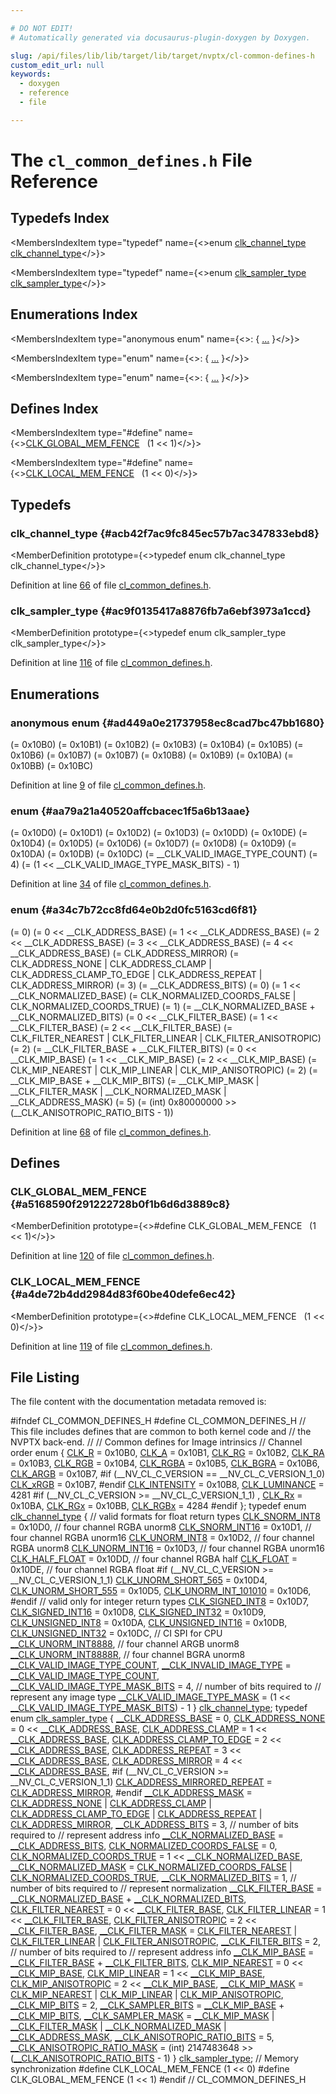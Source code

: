 ```yaml
---

# DO NOT EDIT!
# Automatically generated via docusaurus-plugin-doxygen by Doxygen.

slug: /api/files/lib/lib/target/lib/target/nvptx/cl-common-defines-h
custom_edit_url: null
keywords:
  - doxygen
  - reference
  - file

---
```





# The `cl_common_defines.h` File Reference

<DoxygenPage pluginConfig={pluginConfig}>



## Typedefs Index

<MembersIndex>

<MembersIndexItem
  type="typedef"
  name={<>enum <a href="#aa79a21a40520affcbacec1f5a6b13aae">clk&#95;channel&#95;type</a> <a href="#acb42f7ac9fc845ec57b7ac347833ebd8">clk&#95;channel&#95;type</a></>}>
</MembersIndexItem>

<MembersIndexItem
  type="typedef"
  name={<>enum <a href="#a34c7b72cc8fd64e0b2d0fc5163cd6f81">clk&#95;sampler&#95;type</a> <a href="#ac9f0135417a8876fb7a6ebf3973a1ccd">clk&#95;sampler&#95;type</a></>}>
</MembersIndexItem>

</MembersIndex>

## Enumerations Index

<MembersIndex>

<MembersIndexItem
  type="anonymous enum"
  name={<>:  &#123; <a href="#ad449a0e21737958ec8cad7bc47bb1680">...</a> &#125;</>}>
</MembersIndexItem>

<MembersIndexItem
  type="enum"
  name={<>:  &#123; <a href="#aa79a21a40520affcbacec1f5a6b13aae">...</a> &#125;</>}>
</MembersIndexItem>

<MembersIndexItem
  type="enum"
  name={<>:  &#123; <a href="#a34c7b72cc8fd64e0b2d0fc5163cd6f81">...</a> &#125;</>}>
</MembersIndexItem>

</MembersIndex>

## Defines Index

<MembersIndex>

<MembersIndexItem
  type="#define"
  name={<><a href="#a5168590f291222728b0f1b6d6d3889c8">CLK&#95;GLOBAL&#95;MEM&#95;FENCE</a>&nbsp;&nbsp;&nbsp;(1 &lt;&lt; 1)</>}>
</MembersIndexItem>

<MembersIndexItem
  type="#define"
  name={<><a href="#a4de72b4dd2984d83f60be40defe6ec42">CLK&#95;LOCAL&#95;MEM&#95;FENCE</a>&nbsp;&nbsp;&nbsp;(1 &lt;&lt; 0)</>}>
</MembersIndexItem>

</MembersIndex>


<SectionDefinition>

## Typedefs

### clk&#95;channel&#95;type {#acb42f7ac9fc845ec57b7ac347833ebd8}

<MemberDefinition
  prototype={<>typedef enum clk&#95;channel&#95;type clk&#95;channel&#95;type</>}>

Definition at line <a href="#l00066">66</a> of file <a href="/docs/api/files/lib/lib/target/lib/target/nvptx/cl-common-defines-h">cl&#95;common&#95;defines.h</a>.
</MemberDefinition>

### clk&#95;sampler&#95;type {#ac9f0135417a8876fb7a6ebf3973a1ccd}

<MemberDefinition
  prototype={<>typedef enum clk&#95;sampler&#95;type clk&#95;sampler&#95;type</>}>

Definition at line <a href="#l00116">116</a> of file <a href="/docs/api/files/lib/lib/target/lib/target/nvptx/cl-common-defines-h">cl&#95;common&#95;defines.h</a>.
</MemberDefinition>

</SectionDefinition>

<SectionDefinition>

## Enumerations

### anonymous enum  {#ad449a0e21737958ec8cad7bc47bb1680}

<MemberDefinition
  prototype="anonymous enum ">

<EnumerationList title="Enumeration values">

<Link id="ad449a0e21737958ec8cad7bc47bb1680a8decc34f95aa5ab7ad00e53ea1481783" />
<EnumerationListItem name="CLK_R">
 (= 0x10B0)
</EnumerationListItem>

<Link id="ad449a0e21737958ec8cad7bc47bb1680a43602cb507ee67d46f5bff72c894c5c2" />
<EnumerationListItem name="CLK_A">
 (= 0x10B1)
</EnumerationListItem>

<Link id="ad449a0e21737958ec8cad7bc47bb1680a98d5aff6dfa1ca9f4df6d65c21d11891" />
<EnumerationListItem name="CLK_RG">
 (= 0x10B2)
</EnumerationListItem>

<Link id="ad449a0e21737958ec8cad7bc47bb1680acf4b447bc3470d94796173e3f13d81a8" />
<EnumerationListItem name="CLK_RA">
 (= 0x10B3)
</EnumerationListItem>

<Link id="ad449a0e21737958ec8cad7bc47bb1680a73009a0179501e180b76b8dc6db388e5" />
<EnumerationListItem name="CLK_RGB">
 (= 0x10B4)
</EnumerationListItem>

<Link id="ad449a0e21737958ec8cad7bc47bb1680a810afb731d1839db04a3a58526eda082" />
<EnumerationListItem name="CLK_RGBA">
 (= 0x10B5)
</EnumerationListItem>

<Link id="ad449a0e21737958ec8cad7bc47bb1680a2cca71d27510e292652ec1e8f17e2039" />
<EnumerationListItem name="CLK_BGRA">
 (= 0x10B6)
</EnumerationListItem>

<Link id="ad449a0e21737958ec8cad7bc47bb1680a3de2c51ffef859a84ee549097ad206b1" />
<EnumerationListItem name="CLK_ARGB">
 (= 0x10B7)
</EnumerationListItem>

<Link id="ad449a0e21737958ec8cad7bc47bb1680a3ffde6844cb7bfdf7c9079988b9c37ac" />
<EnumerationListItem name="CLK_xRGB">
 (= 0x10B7)
</EnumerationListItem>

<Link id="ad449a0e21737958ec8cad7bc47bb1680abb0a36b8d923b25914db328c74176995" />
<EnumerationListItem name="CLK_INTENSITY">
 (= 0x10B8)
</EnumerationListItem>

<Link id="ad449a0e21737958ec8cad7bc47bb1680a701df5e48e6342d81bf17737204060b9" />
<EnumerationListItem name="CLK_LUMINANCE">
 (= 0x10B9)
</EnumerationListItem>

<Link id="ad449a0e21737958ec8cad7bc47bb1680a35d2fe12998fc8efa35142160fa2c7bb" />
<EnumerationListItem name="CLK_Rx">
 (= 0x10BA)
</EnumerationListItem>

<Link id="ad449a0e21737958ec8cad7bc47bb1680a38a787892ee9a5169a3059411db01409" />
<EnumerationListItem name="CLK_RGx">
 (= 0x10BB)
</EnumerationListItem>

<Link id="ad449a0e21737958ec8cad7bc47bb1680a2e2cd6a6b0fdd5489ca3bcc8fafff102" />
<EnumerationListItem name="CLK_RGBx">
 (= 0x10BC)
</EnumerationListItem>

</EnumerationList>

Definition at line <a href="#l00009">9</a> of file <a href="/docs/api/files/lib/lib/target/lib/target/nvptx/cl-common-defines-h">cl&#95;common&#95;defines.h</a>.
</MemberDefinition>

### enum  {#aa79a21a40520affcbacec1f5a6b13aae}

<MemberDefinition
  prototype="enum clk_channel_type ">

<EnumerationList title="Enumeration values">

<Link id="aa79a21a40520affcbacec1f5a6b13aaeadd7df087b378de4b0461e66f65d11fe2" />
<EnumerationListItem name="CLK_SNORM_INT8">
 (= 0x10D0)
</EnumerationListItem>

<Link id="aa79a21a40520affcbacec1f5a6b13aaeac390018ec7a50d3adbf6ffedc2aa0234" />
<EnumerationListItem name="CLK_SNORM_INT16">
 (= 0x10D1)
</EnumerationListItem>

<Link id="aa79a21a40520affcbacec1f5a6b13aaeab2db6cd9e58f18e50c43d633c8d08dde" />
<EnumerationListItem name="CLK_UNORM_INT8">
 (= 0x10D2)
</EnumerationListItem>

<Link id="aa79a21a40520affcbacec1f5a6b13aaead62e7ddeccf8f6049d051d203a38e332" />
<EnumerationListItem name="CLK_UNORM_INT16">
 (= 0x10D3)
</EnumerationListItem>

<Link id="aa79a21a40520affcbacec1f5a6b13aaeac318091d544f086bd4a61c2ab2a60593" />
<EnumerationListItem name="CLK_HALF_FLOAT">
 (= 0x10DD)
</EnumerationListItem>

<Link id="aa79a21a40520affcbacec1f5a6b13aaea85e7484d4a6f1f549467bdad3e8c9675" />
<EnumerationListItem name="CLK_FLOAT">
 (= 0x10DE)
</EnumerationListItem>

<Link id="aa79a21a40520affcbacec1f5a6b13aaea8d437b521ec9d6296787d2c98324749f" />
<EnumerationListItem name="CLK_UNORM_SHORT_565">
 (= 0x10D4)
</EnumerationListItem>

<Link id="aa79a21a40520affcbacec1f5a6b13aaea9aa66074e30a2a1b515e47d2815678d1" />
<EnumerationListItem name="CLK_UNORM_SHORT_555">
 (= 0x10D5)
</EnumerationListItem>

<Link id="aa79a21a40520affcbacec1f5a6b13aaea8718619c0ed33fd53e6b2fbfbbb01f0a" />
<EnumerationListItem name="CLK_UNORM_INT_101010">
 (= 0x10D6)
</EnumerationListItem>

<Link id="aa79a21a40520affcbacec1f5a6b13aaea10d16a53f4f0a6629d0c5cf1b13e86fe" />
<EnumerationListItem name="CLK_SIGNED_INT8">
 (= 0x10D7)
</EnumerationListItem>

<Link id="aa79a21a40520affcbacec1f5a6b13aaeabf50f21d913b9d3f66ab8c12c3ae26cf" />
<EnumerationListItem name="CLK_SIGNED_INT16">
 (= 0x10D8)
</EnumerationListItem>

<Link id="aa79a21a40520affcbacec1f5a6b13aaea53532110b82c950eca9f4d5d3f741049" />
<EnumerationListItem name="CLK_SIGNED_INT32">
 (= 0x10D9)
</EnumerationListItem>

<Link id="aa79a21a40520affcbacec1f5a6b13aaea36fbbb8db781dca6638069fd92e498b3" />
<EnumerationListItem name="CLK_UNSIGNED_INT8">
 (= 0x10DA)
</EnumerationListItem>

<Link id="aa79a21a40520affcbacec1f5a6b13aaeaa8de7de747395b6fe2722153f3615b93" />
<EnumerationListItem name="CLK_UNSIGNED_INT16">
 (= 0x10DB)
</EnumerationListItem>

<Link id="aa79a21a40520affcbacec1f5a6b13aaea9c8ea50350b93ea63458994fcfd03b29" />
<EnumerationListItem name="CLK_UNSIGNED_INT32">
 (= 0x10DC)
</EnumerationListItem>

<Link id="aa79a21a40520affcbacec1f5a6b13aaeab20aadaca3984701de35c3eacf32fc27" />
<EnumerationListItem name="__CLK_UNORM_INT8888">

</EnumerationListItem>

<Link id="aa79a21a40520affcbacec1f5a6b13aaeaf8a6a68e18bcdfb5bc7ada375f51d490" />
<EnumerationListItem name="__CLK_UNORM_INT8888R">

</EnumerationListItem>

<Link id="aa79a21a40520affcbacec1f5a6b13aaeae463f903e1fd16d0db7418b90dfaa2a1" />
<EnumerationListItem name="__CLK_VALID_IMAGE_TYPE_COUNT">

</EnumerationListItem>

<Link id="aa79a21a40520affcbacec1f5a6b13aaea8972f77f6604656297b0e06d418c2c5f" />
<EnumerationListItem name="__CLK_INVALID_IMAGE_TYPE">
 (= &#95;&#95;CLK&#95;VALID&#95;IMAGE&#95;TYPE&#95;COUNT)
</EnumerationListItem>

<Link id="aa79a21a40520affcbacec1f5a6b13aaea48d40479c01990c20dbaf42cadb5d0e0" />
<EnumerationListItem name="__CLK_VALID_IMAGE_TYPE_MASK_BITS">
 (= 4)
</EnumerationListItem>

<Link id="aa79a21a40520affcbacec1f5a6b13aaeaa687b5fa944dbe36b6ebce0622f4bf65" />
<EnumerationListItem name="__CLK_VALID_IMAGE_TYPE_MASK">
 (= (1 &lt;&lt; &#95;&#95;CLK&#95;VALID&#95;IMAGE&#95;TYPE&#95;MASK&#95;BITS) - 1)
</EnumerationListItem>

</EnumerationList>

Definition at line <a href="#l00034">34</a> of file <a href="/docs/api/files/lib/lib/target/lib/target/nvptx/cl-common-defines-h">cl&#95;common&#95;defines.h</a>.
</MemberDefinition>

### enum  {#a34c7b72cc8fd64e0b2d0fc5163cd6f81}

<MemberDefinition
  prototype="enum clk_sampler_type ">

<EnumerationList title="Enumeration values">

<Link id="a34c7b72cc8fd64e0b2d0fc5163cd6f81a4671b0dd2483426c3b5bfe862d3a602e" />
<EnumerationListItem name="__CLK_ADDRESS_BASE">
 (= 0)
</EnumerationListItem>

<Link id="a34c7b72cc8fd64e0b2d0fc5163cd6f81a0ee33e94d2aee675c8ec09664960b599" />
<EnumerationListItem name="CLK_ADDRESS_NONE">
 (= 0 &lt;&lt; &#95;&#95;CLK&#95;ADDRESS&#95;BASE)
</EnumerationListItem>

<Link id="a34c7b72cc8fd64e0b2d0fc5163cd6f81af8a0c4174618ce025c9b178efebf3a53" />
<EnumerationListItem name="CLK_ADDRESS_CLAMP">
 (= 1 &lt;&lt; &#95;&#95;CLK&#95;ADDRESS&#95;BASE)
</EnumerationListItem>

<Link id="a34c7b72cc8fd64e0b2d0fc5163cd6f81a0272f96f52622c1bafecde7cdfdba650" />
<EnumerationListItem name="CLK_ADDRESS_CLAMP_TO_EDGE">
 (= 2 &lt;&lt; &#95;&#95;CLK&#95;ADDRESS&#95;BASE)
</EnumerationListItem>

<Link id="a34c7b72cc8fd64e0b2d0fc5163cd6f81a4618441fe68921170a3792e1d57a6b12" />
<EnumerationListItem name="CLK_ADDRESS_REPEAT">
 (= 3 &lt;&lt; &#95;&#95;CLK&#95;ADDRESS&#95;BASE)
</EnumerationListItem>

<Link id="a34c7b72cc8fd64e0b2d0fc5163cd6f81a182c0e66882f50dbea543e44f3869b02" />
<EnumerationListItem name="CLK_ADDRESS_MIRROR">
 (= 4 &lt;&lt; &#95;&#95;CLK&#95;ADDRESS&#95;BASE)
</EnumerationListItem>

<Link id="a34c7b72cc8fd64e0b2d0fc5163cd6f81a898fdf7c3590f5efcd109903560c8b00" />
<EnumerationListItem name="CLK_ADDRESS_MIRRORED_REPEAT">
 (= CLK&#95;ADDRESS&#95;MIRROR)
</EnumerationListItem>

<Link id="a34c7b72cc8fd64e0b2d0fc5163cd6f81aa2b030ffc970247d362063e9842d0097" />
<EnumerationListItem name="__CLK_ADDRESS_MASK">
 (=
      CLK&#95;ADDRESS&#95;NONE | CLK&#95;ADDRESS&#95;CLAMP | CLK&#95;ADDRESS&#95;CLAMP&#95;TO&#95;EDGE |
      CLK&#95;ADDRESS&#95;REPEAT | CLK&#95;ADDRESS&#95;MIRROR)
</EnumerationListItem>

<Link id="a34c7b72cc8fd64e0b2d0fc5163cd6f81ab8bae8dcfad0fe64efd68d44b4803d81" />
<EnumerationListItem name="__CLK_ADDRESS_BITS">
 (= 3)
</EnumerationListItem>

<Link id="a34c7b72cc8fd64e0b2d0fc5163cd6f81a9137d66b5621502e9243c1d0fc1bc2f3" />
<EnumerationListItem name="__CLK_NORMALIZED_BASE">
 (= &#95;&#95;CLK&#95;ADDRESS&#95;BITS)
</EnumerationListItem>

<Link id="a34c7b72cc8fd64e0b2d0fc5163cd6f81a4989ae3046c598efdf1019c5f3a68bb0" />
<EnumerationListItem name="CLK_NORMALIZED_COORDS_FALSE">
 (= 0)
</EnumerationListItem>

<Link id="a34c7b72cc8fd64e0b2d0fc5163cd6f81ab8184e7c1524a9e6571cd227333fc167" />
<EnumerationListItem name="CLK_NORMALIZED_COORDS_TRUE">
 (= 1 &lt;&lt; &#95;&#95;CLK&#95;NORMALIZED&#95;BASE)
</EnumerationListItem>

<Link id="a34c7b72cc8fd64e0b2d0fc5163cd6f81a962deb0b05443aacee88afd5660b9a8e" />
<EnumerationListItem name="__CLK_NORMALIZED_MASK">
 (=
      CLK&#95;NORMALIZED&#95;COORDS&#95;FALSE | CLK&#95;NORMALIZED&#95;COORDS&#95;TRUE)
</EnumerationListItem>

<Link id="a34c7b72cc8fd64e0b2d0fc5163cd6f81a23d3572469baab1f6d16462edb29ed06" />
<EnumerationListItem name="__CLK_NORMALIZED_BITS">
 (= 1)
</EnumerationListItem>

<Link id="a34c7b72cc8fd64e0b2d0fc5163cd6f81a7caed43bcc36a156e0f87b74bda6324d" />
<EnumerationListItem name="__CLK_FILTER_BASE">
 (= &#95;&#95;CLK&#95;NORMALIZED&#95;BASE + &#95;&#95;CLK&#95;NORMALIZED&#95;BITS)
</EnumerationListItem>

<Link id="a34c7b72cc8fd64e0b2d0fc5163cd6f81a5210dbd50c063bb8560b088c0cf27a5c" />
<EnumerationListItem name="CLK_FILTER_NEAREST">
 (= 0 &lt;&lt; &#95;&#95;CLK&#95;FILTER&#95;BASE)
</EnumerationListItem>

<Link id="a34c7b72cc8fd64e0b2d0fc5163cd6f81a1ad555c445e5cebde4e0a0f7cf6989c8" />
<EnumerationListItem name="CLK_FILTER_LINEAR">
 (= 1 &lt;&lt; &#95;&#95;CLK&#95;FILTER&#95;BASE)
</EnumerationListItem>

<Link id="a34c7b72cc8fd64e0b2d0fc5163cd6f81a6745632ca899d4b83233917c37a650a0" />
<EnumerationListItem name="CLK_FILTER_ANISOTROPIC">
 (= 2 &lt;&lt; &#95;&#95;CLK&#95;FILTER&#95;BASE)
</EnumerationListItem>

<Link id="a34c7b72cc8fd64e0b2d0fc5163cd6f81aed40383a6f90fe7a4214f6d0b2318bed" />
<EnumerationListItem name="__CLK_FILTER_MASK">
 (=
      CLK&#95;FILTER&#95;NEAREST | CLK&#95;FILTER&#95;LINEAR | CLK&#95;FILTER&#95;ANISOTROPIC)
</EnumerationListItem>

<Link id="a34c7b72cc8fd64e0b2d0fc5163cd6f81a06bc26eda97554cce452a27e10c28a76" />
<EnumerationListItem name="__CLK_FILTER_BITS">
 (= 2)
</EnumerationListItem>

<Link id="a34c7b72cc8fd64e0b2d0fc5163cd6f81ae71caac452bbbddc89d802ae30c81e90" />
<EnumerationListItem name="__CLK_MIP_BASE">
 (= &#95;&#95;CLK&#95;FILTER&#95;BASE + &#95;&#95;CLK&#95;FILTER&#95;BITS)
</EnumerationListItem>

<Link id="a34c7b72cc8fd64e0b2d0fc5163cd6f81aa397c99242ade7045fe51018e770fa29" />
<EnumerationListItem name="CLK_MIP_NEAREST">
 (= 0 &lt;&lt; &#95;&#95;CLK&#95;MIP&#95;BASE)
</EnumerationListItem>

<Link id="a34c7b72cc8fd64e0b2d0fc5163cd6f81aff93a3e6fe288c0996675acd5c508d34" />
<EnumerationListItem name="CLK_MIP_LINEAR">
 (= 1 &lt;&lt; &#95;&#95;CLK&#95;MIP&#95;BASE)
</EnumerationListItem>

<Link id="a34c7b72cc8fd64e0b2d0fc5163cd6f81a245d338339d783b743142d09a13d2fa8" />
<EnumerationListItem name="CLK_MIP_ANISOTROPIC">
 (= 2 &lt;&lt; &#95;&#95;CLK&#95;MIP&#95;BASE)
</EnumerationListItem>

<Link id="a34c7b72cc8fd64e0b2d0fc5163cd6f81a32d421c8800db3ef2351231b5ae903f3" />
<EnumerationListItem name="__CLK_MIP_MASK">
 (= CLK&#95;MIP&#95;NEAREST | CLK&#95;MIP&#95;LINEAR | CLK&#95;MIP&#95;ANISOTROPIC)
</EnumerationListItem>

<Link id="a34c7b72cc8fd64e0b2d0fc5163cd6f81af979b7e6a905572de06f48ba8f3b6276" />
<EnumerationListItem name="__CLK_MIP_BITS">
 (= 2)
</EnumerationListItem>

<Link id="a34c7b72cc8fd64e0b2d0fc5163cd6f81ab94261f05fb4edc9135b7e4e2639e298" />
<EnumerationListItem name="__CLK_SAMPLER_BITS">
 (= &#95;&#95;CLK&#95;MIP&#95;BASE + &#95;&#95;CLK&#95;MIP&#95;BITS)
</EnumerationListItem>

<Link id="a34c7b72cc8fd64e0b2d0fc5163cd6f81aaa03c90b7db1475306095e1f0f9984ea" />
<EnumerationListItem name="__CLK_SAMPLER_MASK">
 (= &#95;&#95;CLK&#95;MIP&#95;MASK | &#95;&#95;CLK&#95;FILTER&#95;MASK |
                       &#95;&#95;CLK&#95;NORMALIZED&#95;MASK | &#95;&#95;CLK&#95;ADDRESS&#95;MASK)
</EnumerationListItem>

<Link id="a34c7b72cc8fd64e0b2d0fc5163cd6f81a48d51bda90d6ecbcb75c324e594f95bf" />
<EnumerationListItem name="__CLK_ANISOTROPIC_RATIO_BITS">
 (= 5)
</EnumerationListItem>

<Link id="a34c7b72cc8fd64e0b2d0fc5163cd6f81aab713ba81ec847a415b9af7422c4f7cc" />
<EnumerationListItem name="__CLK_ANISOTROPIC_RATIO_MASK">
 (=
      (int) 0x80000000 &gt;&gt; (&#95;&#95;CLK&#95;ANISOTROPIC&#95;RATIO&#95;BITS - 1))
</EnumerationListItem>

</EnumerationList>

Definition at line <a href="#l00068">68</a> of file <a href="/docs/api/files/lib/lib/target/lib/target/nvptx/cl-common-defines-h">cl&#95;common&#95;defines.h</a>.
</MemberDefinition>

</SectionDefinition>

<SectionDefinition>

## Defines

### CLK&#95;GLOBAL&#95;MEM&#95;FENCE {#a5168590f291222728b0f1b6d6d3889c8}

<MemberDefinition
  prototype={<>#define CLK&#95;GLOBAL&#95;MEM&#95;FENCE&nbsp;&nbsp;&nbsp;(1 &lt;&lt; 1)</>}>

Definition at line <a href="#l00120">120</a> of file <a href="/docs/api/files/lib/lib/target/lib/target/nvptx/cl-common-defines-h">cl&#95;common&#95;defines.h</a>.
</MemberDefinition>

### CLK&#95;LOCAL&#95;MEM&#95;FENCE {#a4de72b4dd2984d83f60be40defe6ec42}

<MemberDefinition
  prototype={<>#define CLK&#95;LOCAL&#95;MEM&#95;FENCE&nbsp;&nbsp;&nbsp;(1 &lt;&lt; 0)</>}>

Definition at line <a href="#l00119">119</a> of file <a href="/docs/api/files/lib/lib/target/lib/target/nvptx/cl-common-defines-h">cl&#95;common&#95;defines.h</a>.
</MemberDefinition>

</SectionDefinition>

## File Listing

The file content with the documentation metadata removed is:

<ProgramListing>

<Link id="l00001" /><CodeLine lineNumber="1"><Highlight kind="preprocessor">#ifndef CL&#95;COMMON&#95;DEFINES&#95;H</Highlight><Highlight kind="normal"></Highlight></CodeLine>
<Link id="l00002" /><CodeLine lineNumber="2"><Highlight kind="normal"></Highlight><Highlight kind="preprocessor">#define CL&#95;COMMON&#95;DEFINES&#95;H</Highlight><Highlight kind="normal"></Highlight></CodeLine>
<Link id="l00003" /><CodeLine lineNumber="3"><Highlight kind="normal"></Highlight><Highlight kind="comment">// This file includes defines that are common to both kernel code and</Highlight><Highlight kind="normal"></Highlight></CodeLine>
<Link id="l00004" /><CodeLine lineNumber="4"><Highlight kind="normal"></Highlight><Highlight kind="comment">// the NVPTX back-end.</Highlight><Highlight kind="normal"></Highlight></CodeLine>
<Link id="l00005" /><CodeLine lineNumber="5"><Highlight kind="normal"></Highlight></CodeLine>
<Link id="l00006" /><CodeLine lineNumber="6"><Highlight kind="normal"></Highlight><Highlight kind="comment">//</Highlight><Highlight kind="normal"></Highlight></CodeLine>
<Link id="l00007" /><CodeLine lineNumber="7"><Highlight kind="normal"></Highlight><Highlight kind="comment">// Common defines for Image intrinsics</Highlight><Highlight kind="normal"></Highlight></CodeLine>
<Link id="l00008" /><CodeLine lineNumber="8"><Highlight kind="normal"></Highlight><Highlight kind="comment">// Channel order</Highlight><Highlight kind="normal"></Highlight></CodeLine>
<Link id="l00009" /><CodeLine lineNumber="9"><Highlight kind="normal"></Highlight><Highlight kind="keyword">enum</Highlight><Highlight kind="normal"> &#123;</Highlight></CodeLine>
<Link id="l00010" /><CodeLine lineNumber="10" lineLink="#ad449a0e21737958ec8cad7bc47bb1680a8decc34f95aa5ab7ad00e53ea1481783"><Highlight kind="normal">  <a href="#ad449a0e21737958ec8cad7bc47bb1680a8decc34f95aa5ab7ad00e53ea1481783">CLK&#95;R</a> = 0x10B0,</Highlight></CodeLine>
<Link id="l00011" /><CodeLine lineNumber="11" lineLink="#ad449a0e21737958ec8cad7bc47bb1680a43602cb507ee67d46f5bff72c894c5c2"><Highlight kind="normal">  <a href="#ad449a0e21737958ec8cad7bc47bb1680a43602cb507ee67d46f5bff72c894c5c2">CLK&#95;A</a> = 0x10B1,</Highlight></CodeLine>
<Link id="l00012" /><CodeLine lineNumber="12" lineLink="#ad449a0e21737958ec8cad7bc47bb1680a98d5aff6dfa1ca9f4df6d65c21d11891"><Highlight kind="normal">  <a href="#ad449a0e21737958ec8cad7bc47bb1680a98d5aff6dfa1ca9f4df6d65c21d11891">CLK&#95;RG</a> = 0x10B2,</Highlight></CodeLine>
<Link id="l00013" /><CodeLine lineNumber="13" lineLink="#ad449a0e21737958ec8cad7bc47bb1680acf4b447bc3470d94796173e3f13d81a8"><Highlight kind="normal">  <a href="#ad449a0e21737958ec8cad7bc47bb1680acf4b447bc3470d94796173e3f13d81a8">CLK&#95;RA</a> = 0x10B3,</Highlight></CodeLine>
<Link id="l00014" /><CodeLine lineNumber="14" lineLink="#ad449a0e21737958ec8cad7bc47bb1680a73009a0179501e180b76b8dc6db388e5"><Highlight kind="normal">  <a href="#ad449a0e21737958ec8cad7bc47bb1680a73009a0179501e180b76b8dc6db388e5">CLK&#95;RGB</a> = 0x10B4,</Highlight></CodeLine>
<Link id="l00015" /><CodeLine lineNumber="15" lineLink="#ad449a0e21737958ec8cad7bc47bb1680a810afb731d1839db04a3a58526eda082"><Highlight kind="normal">  <a href="#ad449a0e21737958ec8cad7bc47bb1680a810afb731d1839db04a3a58526eda082">CLK&#95;RGBA</a> = 0x10B5,</Highlight></CodeLine>
<Link id="l00016" /><CodeLine lineNumber="16" lineLink="#ad449a0e21737958ec8cad7bc47bb1680a2cca71d27510e292652ec1e8f17e2039"><Highlight kind="normal">  <a href="#ad449a0e21737958ec8cad7bc47bb1680a2cca71d27510e292652ec1e8f17e2039">CLK&#95;BGRA</a> = 0x10B6,</Highlight></CodeLine>
<Link id="l00017" /><CodeLine lineNumber="17" lineLink="#ad449a0e21737958ec8cad7bc47bb1680a3de2c51ffef859a84ee549097ad206b1"><Highlight kind="normal">  <a href="#ad449a0e21737958ec8cad7bc47bb1680a3de2c51ffef859a84ee549097ad206b1">CLK&#95;ARGB</a> = 0x10B7,</Highlight></CodeLine>
<Link id="l00018" /><CodeLine lineNumber="18"><Highlight kind="normal"></Highlight></CodeLine>
<Link id="l00019" /><CodeLine lineNumber="19"><Highlight kind="normal"></Highlight><Highlight kind="preprocessor">#if (&#95;&#95;NV&#95;CL&#95;C&#95;VERSION == &#95;&#95;NV&#95;CL&#95;C&#95;VERSION&#95;1&#95;0)</Highlight><Highlight kind="normal"></Highlight></CodeLine>
<Link id="l00020" /><CodeLine lineNumber="20" lineLink="#ad449a0e21737958ec8cad7bc47bb1680a3ffde6844cb7bfdf7c9079988b9c37ac"><Highlight kind="normal">  <a href="#ad449a0e21737958ec8cad7bc47bb1680a3ffde6844cb7bfdf7c9079988b9c37ac">CLK&#95;xRGB</a> = 0x10B7,</Highlight></CodeLine>
<Link id="l00021" /><CodeLine lineNumber="21"><Highlight kind="normal"></Highlight><Highlight kind="preprocessor">#endif</Highlight><Highlight kind="normal"></Highlight></CodeLine>
<Link id="l00022" /><CodeLine lineNumber="22"><Highlight kind="normal"></Highlight></CodeLine>
<Link id="l00023" /><CodeLine lineNumber="23" lineLink="#ad449a0e21737958ec8cad7bc47bb1680abb0a36b8d923b25914db328c74176995"><Highlight kind="normal">  <a href="#ad449a0e21737958ec8cad7bc47bb1680abb0a36b8d923b25914db328c74176995">CLK&#95;INTENSITY</a> = 0x10B8,</Highlight></CodeLine>
<Link id="l00024" /><CodeLine lineNumber="24" lineLink="#ad449a0e21737958ec8cad7bc47bb1680a701df5e48e6342d81bf17737204060b9"><Highlight kind="normal">  <a href="#ad449a0e21737958ec8cad7bc47bb1680a701df5e48e6342d81bf17737204060b9">CLK&#95;LUMINANCE</a> = 4281</Highlight></CodeLine>
<Link id="l00025" /><CodeLine lineNumber="25"><Highlight kind="normal"></Highlight></CodeLine>
<Link id="l00026" /><CodeLine lineNumber="26"><Highlight kind="normal"></Highlight><Highlight kind="preprocessor">#if (&#95;&#95;NV&#95;CL&#95;C&#95;VERSION &gt;= &#95;&#95;NV&#95;CL&#95;C&#95;VERSION&#95;1&#95;1)</Highlight><Highlight kind="normal"></Highlight></CodeLine>
<Link id="l00027" /><CodeLine lineNumber="27"><Highlight kind="normal">      ,</Highlight></CodeLine>
<Link id="l00028" /><CodeLine lineNumber="28" lineLink="#ad449a0e21737958ec8cad7bc47bb1680a35d2fe12998fc8efa35142160fa2c7bb"><Highlight kind="normal">  <a href="#ad449a0e21737958ec8cad7bc47bb1680a35d2fe12998fc8efa35142160fa2c7bb">CLK&#95;Rx</a> = 0x10BA,</Highlight></CodeLine>
<Link id="l00029" /><CodeLine lineNumber="29" lineLink="#ad449a0e21737958ec8cad7bc47bb1680a38a787892ee9a5169a3059411db01409"><Highlight kind="normal">  <a href="#ad449a0e21737958ec8cad7bc47bb1680a38a787892ee9a5169a3059411db01409">CLK&#95;RGx</a> = 0x10BB,</Highlight></CodeLine>
<Link id="l00030" /><CodeLine lineNumber="30" lineLink="#ad449a0e21737958ec8cad7bc47bb1680a2e2cd6a6b0fdd5489ca3bcc8fafff102"><Highlight kind="normal">  <a href="#ad449a0e21737958ec8cad7bc47bb1680a2e2cd6a6b0fdd5489ca3bcc8fafff102">CLK&#95;RGBx</a> = 4284</Highlight></CodeLine>
<Link id="l00031" /><CodeLine lineNumber="31"><Highlight kind="normal"></Highlight><Highlight kind="preprocessor">#endif</Highlight><Highlight kind="normal"></Highlight></CodeLine>
<Link id="l00032" /><CodeLine lineNumber="32"><Highlight kind="normal">&#125;;</Highlight></CodeLine>
<Link id="l00033" /><CodeLine lineNumber="33"><Highlight kind="normal"></Highlight></CodeLine>
<Link id="l00034" /><CodeLine lineNumber="34" lineLink="#aa79a21a40520affcbacec1f5a6b13aae"><Highlight kind="normal"></Highlight><Highlight kind="keyword">typedef</Highlight><Highlight kind="normal"> </Highlight><Highlight kind="keyword">enum</Highlight><Highlight kind="normal"> <a href="#aa79a21a40520affcbacec1f5a6b13aae">clk&#95;channel&#95;type</a> &#123;</Highlight></CodeLine>
<Link id="l00035" /><CodeLine lineNumber="35"><Highlight kind="normal">  </Highlight><Highlight kind="comment">// valid formats for float return types</Highlight><Highlight kind="normal"></Highlight></CodeLine>
<Link id="l00036" /><CodeLine lineNumber="36" lineLink="#aa79a21a40520affcbacec1f5a6b13aaeadd7df087b378de4b0461e66f65d11fe2"><Highlight kind="normal">  <a href="#aa79a21a40520affcbacec1f5a6b13aaeadd7df087b378de4b0461e66f65d11fe2">CLK&#95;SNORM&#95;INT8</a> = 0x10D0,  </Highlight><Highlight kind="comment">// four channel RGBA unorm8</Highlight><Highlight kind="normal"></Highlight></CodeLine>
<Link id="l00037" /><CodeLine lineNumber="37" lineLink="#aa79a21a40520affcbacec1f5a6b13aaeac390018ec7a50d3adbf6ffedc2aa0234"><Highlight kind="normal">  <a href="#aa79a21a40520affcbacec1f5a6b13aaeac390018ec7a50d3adbf6ffedc2aa0234">CLK&#95;SNORM&#95;INT16</a> = 0x10D1, </Highlight><Highlight kind="comment">// four channel RGBA unorm16</Highlight><Highlight kind="normal"></Highlight></CodeLine>
<Link id="l00038" /><CodeLine lineNumber="38" lineLink="#aa79a21a40520affcbacec1f5a6b13aaeab2db6cd9e58f18e50c43d633c8d08dde"><Highlight kind="normal">  <a href="#aa79a21a40520affcbacec1f5a6b13aaeab2db6cd9e58f18e50c43d633c8d08dde">CLK&#95;UNORM&#95;INT8</a> = 0x10D2,  </Highlight><Highlight kind="comment">// four channel RGBA unorm8</Highlight><Highlight kind="normal"></Highlight></CodeLine>
<Link id="l00039" /><CodeLine lineNumber="39" lineLink="#aa79a21a40520affcbacec1f5a6b13aaead62e7ddeccf8f6049d051d203a38e332"><Highlight kind="normal">  <a href="#aa79a21a40520affcbacec1f5a6b13aaead62e7ddeccf8f6049d051d203a38e332">CLK&#95;UNORM&#95;INT16</a> = 0x10D3, </Highlight><Highlight kind="comment">// four channel RGBA unorm16</Highlight><Highlight kind="normal"></Highlight></CodeLine>
<Link id="l00040" /><CodeLine lineNumber="40" lineLink="#aa79a21a40520affcbacec1f5a6b13aaeac318091d544f086bd4a61c2ab2a60593"><Highlight kind="normal">  <a href="#aa79a21a40520affcbacec1f5a6b13aaeac318091d544f086bd4a61c2ab2a60593">CLK&#95;HALF&#95;FLOAT</a> = 0x10DD,  </Highlight><Highlight kind="comment">// four channel RGBA half</Highlight><Highlight kind="normal"></Highlight></CodeLine>
<Link id="l00041" /><CodeLine lineNumber="41" lineLink="#aa79a21a40520affcbacec1f5a6b13aaea85e7484d4a6f1f549467bdad3e8c9675"><Highlight kind="normal">  <a href="#aa79a21a40520affcbacec1f5a6b13aaea85e7484d4a6f1f549467bdad3e8c9675">CLK&#95;FLOAT</a> = 0x10DE,       </Highlight><Highlight kind="comment">// four channel RGBA float</Highlight><Highlight kind="normal"></Highlight></CodeLine>
<Link id="l00042" /><CodeLine lineNumber="42"><Highlight kind="normal"></Highlight></CodeLine>
<Link id="l00043" /><CodeLine lineNumber="43"><Highlight kind="normal"></Highlight><Highlight kind="preprocessor">#if (&#95;&#95;NV&#95;CL&#95;C&#95;VERSION &gt;= &#95;&#95;NV&#95;CL&#95;C&#95;VERSION&#95;1&#95;1)</Highlight><Highlight kind="normal"></Highlight></CodeLine>
<Link id="l00044" /><CodeLine lineNumber="44" lineLink="#aa79a21a40520affcbacec1f5a6b13aaea8d437b521ec9d6296787d2c98324749f"><Highlight kind="normal">  <a href="#aa79a21a40520affcbacec1f5a6b13aaea8d437b521ec9d6296787d2c98324749f">CLK&#95;UNORM&#95;SHORT&#95;565</a> = 0x10D4,</Highlight></CodeLine>
<Link id="l00045" /><CodeLine lineNumber="45" lineLink="#aa79a21a40520affcbacec1f5a6b13aaea9aa66074e30a2a1b515e47d2815678d1"><Highlight kind="normal">  <a href="#aa79a21a40520affcbacec1f5a6b13aaea9aa66074e30a2a1b515e47d2815678d1">CLK&#95;UNORM&#95;SHORT&#95;555</a> = 0x10D5,</Highlight></CodeLine>
<Link id="l00046" /><CodeLine lineNumber="46" lineLink="#aa79a21a40520affcbacec1f5a6b13aaea8718619c0ed33fd53e6b2fbfbbb01f0a"><Highlight kind="normal">  <a href="#aa79a21a40520affcbacec1f5a6b13aaea8718619c0ed33fd53e6b2fbfbbb01f0a">CLK&#95;UNORM&#95;INT&#95;101010</a> = 0x10D6,</Highlight></CodeLine>
<Link id="l00047" /><CodeLine lineNumber="47"><Highlight kind="normal"></Highlight><Highlight kind="preprocessor">#endif</Highlight><Highlight kind="normal"></Highlight></CodeLine>
<Link id="l00048" /><CodeLine lineNumber="48"><Highlight kind="normal"></Highlight></CodeLine>
<Link id="l00049" /><CodeLine lineNumber="49"><Highlight kind="normal">  </Highlight><Highlight kind="comment">// valid only for integer return types</Highlight><Highlight kind="normal"></Highlight></CodeLine>
<Link id="l00050" /><CodeLine lineNumber="50" lineLink="#aa79a21a40520affcbacec1f5a6b13aaea10d16a53f4f0a6629d0c5cf1b13e86fe"><Highlight kind="normal">  <a href="#aa79a21a40520affcbacec1f5a6b13aaea10d16a53f4f0a6629d0c5cf1b13e86fe">CLK&#95;SIGNED&#95;INT8</a> = 0x10D7,</Highlight></CodeLine>
<Link id="l00051" /><CodeLine lineNumber="51" lineLink="#aa79a21a40520affcbacec1f5a6b13aaeabf50f21d913b9d3f66ab8c12c3ae26cf"><Highlight kind="normal">  <a href="#aa79a21a40520affcbacec1f5a6b13aaeabf50f21d913b9d3f66ab8c12c3ae26cf">CLK&#95;SIGNED&#95;INT16</a> = 0x10D8,</Highlight></CodeLine>
<Link id="l00052" /><CodeLine lineNumber="52" lineLink="#aa79a21a40520affcbacec1f5a6b13aaea53532110b82c950eca9f4d5d3f741049"><Highlight kind="normal">  <a href="#aa79a21a40520affcbacec1f5a6b13aaea53532110b82c950eca9f4d5d3f741049">CLK&#95;SIGNED&#95;INT32</a> = 0x10D9,</Highlight></CodeLine>
<Link id="l00053" /><CodeLine lineNumber="53" lineLink="#aa79a21a40520affcbacec1f5a6b13aaea36fbbb8db781dca6638069fd92e498b3"><Highlight kind="normal">  <a href="#aa79a21a40520affcbacec1f5a6b13aaea36fbbb8db781dca6638069fd92e498b3">CLK&#95;UNSIGNED&#95;INT8</a> = 0x10DA,</Highlight></CodeLine>
<Link id="l00054" /><CodeLine lineNumber="54" lineLink="#aa79a21a40520affcbacec1f5a6b13aaeaa8de7de747395b6fe2722153f3615b93"><Highlight kind="normal">  <a href="#aa79a21a40520affcbacec1f5a6b13aaeaa8de7de747395b6fe2722153f3615b93">CLK&#95;UNSIGNED&#95;INT16</a> = 0x10DB,</Highlight></CodeLine>
<Link id="l00055" /><CodeLine lineNumber="55" lineLink="#aa79a21a40520affcbacec1f5a6b13aaea9c8ea50350b93ea63458994fcfd03b29"><Highlight kind="normal">  <a href="#aa79a21a40520affcbacec1f5a6b13aaea9c8ea50350b93ea63458994fcfd03b29">CLK&#95;UNSIGNED&#95;INT32</a> = 0x10DC,</Highlight></CodeLine>
<Link id="l00056" /><CodeLine lineNumber="56"><Highlight kind="normal"></Highlight></CodeLine>
<Link id="l00057" /><CodeLine lineNumber="57"><Highlight kind="normal">  </Highlight><Highlight kind="comment">// CI SPI for CPU</Highlight><Highlight kind="normal"></Highlight></CodeLine>
<Link id="l00058" /><CodeLine lineNumber="58" lineLink="#aa79a21a40520affcbacec1f5a6b13aaeab20aadaca3984701de35c3eacf32fc27"><Highlight kind="normal">  <a href="#aa79a21a40520affcbacec1f5a6b13aaeab20aadaca3984701de35c3eacf32fc27">&#95;&#95;CLK&#95;UNORM&#95;INT8888</a>,  </Highlight><Highlight kind="comment">// four channel ARGB unorm8</Highlight><Highlight kind="normal"></Highlight></CodeLine>
<Link id="l00059" /><CodeLine lineNumber="59" lineLink="#aa79a21a40520affcbacec1f5a6b13aaeaf8a6a68e18bcdfb5bc7ada375f51d490"><Highlight kind="normal">  <a href="#aa79a21a40520affcbacec1f5a6b13aaeaf8a6a68e18bcdfb5bc7ada375f51d490">&#95;&#95;CLK&#95;UNORM&#95;INT8888R</a>, </Highlight><Highlight kind="comment">// four channel BGRA unorm8</Highlight><Highlight kind="normal"></Highlight></CodeLine>
<Link id="l00060" /><CodeLine lineNumber="60"><Highlight kind="normal"></Highlight></CodeLine>
<Link id="l00061" /><CodeLine lineNumber="61" lineLink="#aa79a21a40520affcbacec1f5a6b13aaeae463f903e1fd16d0db7418b90dfaa2a1"><Highlight kind="normal">  <a href="#aa79a21a40520affcbacec1f5a6b13aaeae463f903e1fd16d0db7418b90dfaa2a1">&#95;&#95;CLK&#95;VALID&#95;IMAGE&#95;TYPE&#95;COUNT</a>,</Highlight></CodeLine>
<Link id="l00062" /><CodeLine lineNumber="62" lineLink="#aa79a21a40520affcbacec1f5a6b13aaea8972f77f6604656297b0e06d418c2c5f"><Highlight kind="normal">  <a href="#aa79a21a40520affcbacec1f5a6b13aaea8972f77f6604656297b0e06d418c2c5f">&#95;&#95;CLK&#95;INVALID&#95;IMAGE&#95;TYPE</a> = <a href="#aa79a21a40520affcbacec1f5a6b13aaeae463f903e1fd16d0db7418b90dfaa2a1">&#95;&#95;CLK&#95;VALID&#95;IMAGE&#95;TYPE&#95;COUNT</a>,</Highlight></CodeLine>
<Link id="l00063" /><CodeLine lineNumber="63" lineLink="#aa79a21a40520affcbacec1f5a6b13aaea48d40479c01990c20dbaf42cadb5d0e0"><Highlight kind="normal">  <a href="#aa79a21a40520affcbacec1f5a6b13aaea48d40479c01990c20dbaf42cadb5d0e0">&#95;&#95;CLK&#95;VALID&#95;IMAGE&#95;TYPE&#95;MASK&#95;BITS</a> = 4, </Highlight><Highlight kind="comment">// number of bits required to</Highlight><Highlight kind="normal"></Highlight></CodeLine>
<Link id="l00064" /><CodeLine lineNumber="64"><Highlight kind="normal">                                        </Highlight><Highlight kind="comment">// represent any image type</Highlight><Highlight kind="normal"></Highlight></CodeLine>
<Link id="l00065" /><CodeLine lineNumber="65" lineLink="#aa79a21a40520affcbacec1f5a6b13aaeaa687b5fa944dbe36b6ebce0622f4bf65"><Highlight kind="normal">  <a href="#aa79a21a40520affcbacec1f5a6b13aaeaa687b5fa944dbe36b6ebce0622f4bf65">&#95;&#95;CLK&#95;VALID&#95;IMAGE&#95;TYPE&#95;MASK</a> = (1 &lt;&lt; <a href="#aa79a21a40520affcbacec1f5a6b13aaea48d40479c01990c20dbaf42cadb5d0e0">&#95;&#95;CLK&#95;VALID&#95;IMAGE&#95;TYPE&#95;MASK&#95;BITS</a>) - 1</Highlight></CodeLine>
<Link id="l00066" /><CodeLine lineNumber="66" lineLink="#acb42f7ac9fc845ec57b7ac347833ebd8"><Highlight kind="normal">&#125; <a href="#aa79a21a40520affcbacec1f5a6b13aae">clk&#95;channel&#95;type</a>;</Highlight></CodeLine>
<Link id="l00067" /><CodeLine lineNumber="67"><Highlight kind="normal"></Highlight></CodeLine>
<Link id="l00068" /><CodeLine lineNumber="68" lineLink="#a34c7b72cc8fd64e0b2d0fc5163cd6f81"><Highlight kind="normal"></Highlight><Highlight kind="keyword">typedef</Highlight><Highlight kind="normal"> </Highlight><Highlight kind="keyword">enum</Highlight><Highlight kind="normal"> <a href="#a34c7b72cc8fd64e0b2d0fc5163cd6f81">clk&#95;sampler&#95;type</a> &#123;</Highlight></CodeLine>
<Link id="l00069" /><CodeLine lineNumber="69" lineLink="#a34c7b72cc8fd64e0b2d0fc5163cd6f81a4671b0dd2483426c3b5bfe862d3a602e"><Highlight kind="normal">  <a href="#a34c7b72cc8fd64e0b2d0fc5163cd6f81a4671b0dd2483426c3b5bfe862d3a602e">&#95;&#95;CLK&#95;ADDRESS&#95;BASE</a> = 0,</Highlight></CodeLine>
<Link id="l00070" /><CodeLine lineNumber="70" lineLink="#a34c7b72cc8fd64e0b2d0fc5163cd6f81a0ee33e94d2aee675c8ec09664960b599"><Highlight kind="normal">  <a href="#a34c7b72cc8fd64e0b2d0fc5163cd6f81a0ee33e94d2aee675c8ec09664960b599">CLK&#95;ADDRESS&#95;NONE</a> = 0 &lt;&lt; <a href="#a34c7b72cc8fd64e0b2d0fc5163cd6f81a4671b0dd2483426c3b5bfe862d3a602e">&#95;&#95;CLK&#95;ADDRESS&#95;BASE</a>,</Highlight></CodeLine>
<Link id="l00071" /><CodeLine lineNumber="71" lineLink="#a34c7b72cc8fd64e0b2d0fc5163cd6f81af8a0c4174618ce025c9b178efebf3a53"><Highlight kind="normal">  <a href="#a34c7b72cc8fd64e0b2d0fc5163cd6f81af8a0c4174618ce025c9b178efebf3a53">CLK&#95;ADDRESS&#95;CLAMP</a> = 1 &lt;&lt; <a href="#a34c7b72cc8fd64e0b2d0fc5163cd6f81a4671b0dd2483426c3b5bfe862d3a602e">&#95;&#95;CLK&#95;ADDRESS&#95;BASE</a>,</Highlight></CodeLine>
<Link id="l00072" /><CodeLine lineNumber="72" lineLink="#a34c7b72cc8fd64e0b2d0fc5163cd6f81a0272f96f52622c1bafecde7cdfdba650"><Highlight kind="normal">  <a href="#a34c7b72cc8fd64e0b2d0fc5163cd6f81a0272f96f52622c1bafecde7cdfdba650">CLK&#95;ADDRESS&#95;CLAMP&#95;TO&#95;EDGE</a> = 2 &lt;&lt; <a href="#a34c7b72cc8fd64e0b2d0fc5163cd6f81a4671b0dd2483426c3b5bfe862d3a602e">&#95;&#95;CLK&#95;ADDRESS&#95;BASE</a>,</Highlight></CodeLine>
<Link id="l00073" /><CodeLine lineNumber="73" lineLink="#a34c7b72cc8fd64e0b2d0fc5163cd6f81a4618441fe68921170a3792e1d57a6b12"><Highlight kind="normal">  <a href="#a34c7b72cc8fd64e0b2d0fc5163cd6f81a4618441fe68921170a3792e1d57a6b12">CLK&#95;ADDRESS&#95;REPEAT</a> = 3 &lt;&lt; <a href="#a34c7b72cc8fd64e0b2d0fc5163cd6f81a4671b0dd2483426c3b5bfe862d3a602e">&#95;&#95;CLK&#95;ADDRESS&#95;BASE</a>,</Highlight></CodeLine>
<Link id="l00074" /><CodeLine lineNumber="74" lineLink="#a34c7b72cc8fd64e0b2d0fc5163cd6f81a182c0e66882f50dbea543e44f3869b02"><Highlight kind="normal">  <a href="#a34c7b72cc8fd64e0b2d0fc5163cd6f81a182c0e66882f50dbea543e44f3869b02">CLK&#95;ADDRESS&#95;MIRROR</a> = 4 &lt;&lt; <a href="#a34c7b72cc8fd64e0b2d0fc5163cd6f81a4671b0dd2483426c3b5bfe862d3a602e">&#95;&#95;CLK&#95;ADDRESS&#95;BASE</a>,</Highlight></CodeLine>
<Link id="l00075" /><CodeLine lineNumber="75"><Highlight kind="normal"></Highlight></CodeLine>
<Link id="l00076" /><CodeLine lineNumber="76"><Highlight kind="normal"></Highlight><Highlight kind="preprocessor">#if (&#95;&#95;NV&#95;CL&#95;C&#95;VERSION &gt;= &#95;&#95;NV&#95;CL&#95;C&#95;VERSION&#95;1&#95;1)</Highlight><Highlight kind="normal"></Highlight></CodeLine>
<Link id="l00077" /><CodeLine lineNumber="77" lineLink="#a34c7b72cc8fd64e0b2d0fc5163cd6f81a898fdf7c3590f5efcd109903560c8b00"><Highlight kind="normal">  <a href="#a34c7b72cc8fd64e0b2d0fc5163cd6f81a898fdf7c3590f5efcd109903560c8b00">CLK&#95;ADDRESS&#95;MIRRORED&#95;REPEAT</a> = <a href="#a34c7b72cc8fd64e0b2d0fc5163cd6f81a182c0e66882f50dbea543e44f3869b02">CLK&#95;ADDRESS&#95;MIRROR</a>,</Highlight></CodeLine>
<Link id="l00078" /><CodeLine lineNumber="78"><Highlight kind="normal"></Highlight><Highlight kind="preprocessor">#endif</Highlight><Highlight kind="normal"></Highlight></CodeLine>
<Link id="l00079" /><CodeLine lineNumber="79" lineLink="#a34c7b72cc8fd64e0b2d0fc5163cd6f81aa2b030ffc970247d362063e9842d0097"><Highlight kind="normal">  <a href="#a34c7b72cc8fd64e0b2d0fc5163cd6f81aa2b030ffc970247d362063e9842d0097">&#95;&#95;CLK&#95;ADDRESS&#95;MASK</a> =</Highlight></CodeLine>
<Link id="l00080" /><CodeLine lineNumber="80"><Highlight kind="normal">      <a href="#a34c7b72cc8fd64e0b2d0fc5163cd6f81a0ee33e94d2aee675c8ec09664960b599">CLK&#95;ADDRESS&#95;NONE</a> | <a href="#a34c7b72cc8fd64e0b2d0fc5163cd6f81af8a0c4174618ce025c9b178efebf3a53">CLK&#95;ADDRESS&#95;CLAMP</a> | <a href="#a34c7b72cc8fd64e0b2d0fc5163cd6f81a0272f96f52622c1bafecde7cdfdba650">CLK&#95;ADDRESS&#95;CLAMP&#95;TO&#95;EDGE</a> |</Highlight></CodeLine>
<Link id="l00081" /><CodeLine lineNumber="81"><Highlight kind="normal">      <a href="#a34c7b72cc8fd64e0b2d0fc5163cd6f81a4618441fe68921170a3792e1d57a6b12">CLK&#95;ADDRESS&#95;REPEAT</a> | <a href="#a34c7b72cc8fd64e0b2d0fc5163cd6f81a182c0e66882f50dbea543e44f3869b02">CLK&#95;ADDRESS&#95;MIRROR</a>,</Highlight></CodeLine>
<Link id="l00082" /><CodeLine lineNumber="82" lineLink="#a34c7b72cc8fd64e0b2d0fc5163cd6f81ab8bae8dcfad0fe64efd68d44b4803d81"><Highlight kind="normal">  <a href="#a34c7b72cc8fd64e0b2d0fc5163cd6f81ab8bae8dcfad0fe64efd68d44b4803d81">&#95;&#95;CLK&#95;ADDRESS&#95;BITS</a> = 3, </Highlight><Highlight kind="comment">// number of bits required to</Highlight><Highlight kind="normal"></Highlight></CodeLine>
<Link id="l00083" /><CodeLine lineNumber="83"><Highlight kind="normal">                          </Highlight><Highlight kind="comment">// represent address info</Highlight><Highlight kind="normal"></Highlight></CodeLine>
<Link id="l00084" /><CodeLine lineNumber="84"><Highlight kind="normal"></Highlight></CodeLine>
<Link id="l00085" /><CodeLine lineNumber="85" lineLink="#a34c7b72cc8fd64e0b2d0fc5163cd6f81a9137d66b5621502e9243c1d0fc1bc2f3"><Highlight kind="normal">  <a href="#a34c7b72cc8fd64e0b2d0fc5163cd6f81a9137d66b5621502e9243c1d0fc1bc2f3">&#95;&#95;CLK&#95;NORMALIZED&#95;BASE</a> = <a href="#a34c7b72cc8fd64e0b2d0fc5163cd6f81ab8bae8dcfad0fe64efd68d44b4803d81">&#95;&#95;CLK&#95;ADDRESS&#95;BITS</a>,</Highlight></CodeLine>
<Link id="l00086" /><CodeLine lineNumber="86" lineLink="#a34c7b72cc8fd64e0b2d0fc5163cd6f81a4989ae3046c598efdf1019c5f3a68bb0"><Highlight kind="normal">  <a href="#a34c7b72cc8fd64e0b2d0fc5163cd6f81a4989ae3046c598efdf1019c5f3a68bb0">CLK&#95;NORMALIZED&#95;COORDS&#95;FALSE</a> = 0,</Highlight></CodeLine>
<Link id="l00087" /><CodeLine lineNumber="87" lineLink="#a34c7b72cc8fd64e0b2d0fc5163cd6f81ab8184e7c1524a9e6571cd227333fc167"><Highlight kind="normal">  <a href="#a34c7b72cc8fd64e0b2d0fc5163cd6f81ab8184e7c1524a9e6571cd227333fc167">CLK&#95;NORMALIZED&#95;COORDS&#95;TRUE</a> = 1 &lt;&lt; <a href="#a34c7b72cc8fd64e0b2d0fc5163cd6f81a9137d66b5621502e9243c1d0fc1bc2f3">&#95;&#95;CLK&#95;NORMALIZED&#95;BASE</a>,</Highlight></CodeLine>
<Link id="l00088" /><CodeLine lineNumber="88" lineLink="#a34c7b72cc8fd64e0b2d0fc5163cd6f81a962deb0b05443aacee88afd5660b9a8e"><Highlight kind="normal">  <a href="#a34c7b72cc8fd64e0b2d0fc5163cd6f81a962deb0b05443aacee88afd5660b9a8e">&#95;&#95;CLK&#95;NORMALIZED&#95;MASK</a> =</Highlight></CodeLine>
<Link id="l00089" /><CodeLine lineNumber="89"><Highlight kind="normal">      <a href="#a34c7b72cc8fd64e0b2d0fc5163cd6f81a4989ae3046c598efdf1019c5f3a68bb0">CLK&#95;NORMALIZED&#95;COORDS&#95;FALSE</a> | <a href="#a34c7b72cc8fd64e0b2d0fc5163cd6f81ab8184e7c1524a9e6571cd227333fc167">CLK&#95;NORMALIZED&#95;COORDS&#95;TRUE</a>,</Highlight></CodeLine>
<Link id="l00090" /><CodeLine lineNumber="90" lineLink="#a34c7b72cc8fd64e0b2d0fc5163cd6f81a23d3572469baab1f6d16462edb29ed06"><Highlight kind="normal">  <a href="#a34c7b72cc8fd64e0b2d0fc5163cd6f81a23d3572469baab1f6d16462edb29ed06">&#95;&#95;CLK&#95;NORMALIZED&#95;BITS</a> = 1, </Highlight><Highlight kind="comment">// number of bits required to</Highlight><Highlight kind="normal"></Highlight></CodeLine>
<Link id="l00091" /><CodeLine lineNumber="91"><Highlight kind="normal">                             </Highlight><Highlight kind="comment">// represent normalization</Highlight><Highlight kind="normal"></Highlight></CodeLine>
<Link id="l00092" /><CodeLine lineNumber="92"><Highlight kind="normal"></Highlight></CodeLine>
<Link id="l00093" /><CodeLine lineNumber="93" lineLink="#a34c7b72cc8fd64e0b2d0fc5163cd6f81a7caed43bcc36a156e0f87b74bda6324d"><Highlight kind="normal">  <a href="#a34c7b72cc8fd64e0b2d0fc5163cd6f81a7caed43bcc36a156e0f87b74bda6324d">&#95;&#95;CLK&#95;FILTER&#95;BASE</a> = <a href="#a34c7b72cc8fd64e0b2d0fc5163cd6f81a9137d66b5621502e9243c1d0fc1bc2f3">&#95;&#95;CLK&#95;NORMALIZED&#95;BASE</a> + <a href="#a34c7b72cc8fd64e0b2d0fc5163cd6f81a23d3572469baab1f6d16462edb29ed06">&#95;&#95;CLK&#95;NORMALIZED&#95;BITS</a>,</Highlight></CodeLine>
<Link id="l00094" /><CodeLine lineNumber="94" lineLink="#a34c7b72cc8fd64e0b2d0fc5163cd6f81a5210dbd50c063bb8560b088c0cf27a5c"><Highlight kind="normal">  <a href="#a34c7b72cc8fd64e0b2d0fc5163cd6f81a5210dbd50c063bb8560b088c0cf27a5c">CLK&#95;FILTER&#95;NEAREST</a> = 0 &lt;&lt; <a href="#a34c7b72cc8fd64e0b2d0fc5163cd6f81a7caed43bcc36a156e0f87b74bda6324d">&#95;&#95;CLK&#95;FILTER&#95;BASE</a>,</Highlight></CodeLine>
<Link id="l00095" /><CodeLine lineNumber="95" lineLink="#a34c7b72cc8fd64e0b2d0fc5163cd6f81a1ad555c445e5cebde4e0a0f7cf6989c8"><Highlight kind="normal">  <a href="#a34c7b72cc8fd64e0b2d0fc5163cd6f81a1ad555c445e5cebde4e0a0f7cf6989c8">CLK&#95;FILTER&#95;LINEAR</a> = 1 &lt;&lt; <a href="#a34c7b72cc8fd64e0b2d0fc5163cd6f81a7caed43bcc36a156e0f87b74bda6324d">&#95;&#95;CLK&#95;FILTER&#95;BASE</a>,</Highlight></CodeLine>
<Link id="l00096" /><CodeLine lineNumber="96" lineLink="#a34c7b72cc8fd64e0b2d0fc5163cd6f81a6745632ca899d4b83233917c37a650a0"><Highlight kind="normal">  <a href="#a34c7b72cc8fd64e0b2d0fc5163cd6f81a6745632ca899d4b83233917c37a650a0">CLK&#95;FILTER&#95;ANISOTROPIC</a> = 2 &lt;&lt; <a href="#a34c7b72cc8fd64e0b2d0fc5163cd6f81a7caed43bcc36a156e0f87b74bda6324d">&#95;&#95;CLK&#95;FILTER&#95;BASE</a>,</Highlight></CodeLine>
<Link id="l00097" /><CodeLine lineNumber="97" lineLink="#a34c7b72cc8fd64e0b2d0fc5163cd6f81aed40383a6f90fe7a4214f6d0b2318bed"><Highlight kind="normal">  <a href="#a34c7b72cc8fd64e0b2d0fc5163cd6f81aed40383a6f90fe7a4214f6d0b2318bed">&#95;&#95;CLK&#95;FILTER&#95;MASK</a> =</Highlight></CodeLine>
<Link id="l00098" /><CodeLine lineNumber="98"><Highlight kind="normal">      <a href="#a34c7b72cc8fd64e0b2d0fc5163cd6f81a5210dbd50c063bb8560b088c0cf27a5c">CLK&#95;FILTER&#95;NEAREST</a> | <a href="#a34c7b72cc8fd64e0b2d0fc5163cd6f81a1ad555c445e5cebde4e0a0f7cf6989c8">CLK&#95;FILTER&#95;LINEAR</a> | <a href="#a34c7b72cc8fd64e0b2d0fc5163cd6f81a6745632ca899d4b83233917c37a650a0">CLK&#95;FILTER&#95;ANISOTROPIC</a>,</Highlight></CodeLine>
<Link id="l00099" /><CodeLine lineNumber="99" lineLink="#a34c7b72cc8fd64e0b2d0fc5163cd6f81a06bc26eda97554cce452a27e10c28a76"><Highlight kind="normal">  <a href="#a34c7b72cc8fd64e0b2d0fc5163cd6f81a06bc26eda97554cce452a27e10c28a76">&#95;&#95;CLK&#95;FILTER&#95;BITS</a> = 2, </Highlight><Highlight kind="comment">// number of bits required to</Highlight><Highlight kind="normal"></Highlight></CodeLine>
<Link id="l00100" /><CodeLine lineNumber="100"><Highlight kind="normal">                         </Highlight><Highlight kind="comment">// represent address info</Highlight><Highlight kind="normal"></Highlight></CodeLine>
<Link id="l00101" /><CodeLine lineNumber="101"><Highlight kind="normal"></Highlight></CodeLine>
<Link id="l00102" /><CodeLine lineNumber="102" lineLink="#a34c7b72cc8fd64e0b2d0fc5163cd6f81ae71caac452bbbddc89d802ae30c81e90"><Highlight kind="normal">  <a href="#a34c7b72cc8fd64e0b2d0fc5163cd6f81ae71caac452bbbddc89d802ae30c81e90">&#95;&#95;CLK&#95;MIP&#95;BASE</a> = <a href="#a34c7b72cc8fd64e0b2d0fc5163cd6f81a7caed43bcc36a156e0f87b74bda6324d">&#95;&#95;CLK&#95;FILTER&#95;BASE</a> + <a href="#a34c7b72cc8fd64e0b2d0fc5163cd6f81a06bc26eda97554cce452a27e10c28a76">&#95;&#95;CLK&#95;FILTER&#95;BITS</a>,</Highlight></CodeLine>
<Link id="l00103" /><CodeLine lineNumber="103" lineLink="#a34c7b72cc8fd64e0b2d0fc5163cd6f81aa397c99242ade7045fe51018e770fa29"><Highlight kind="normal">  <a href="#a34c7b72cc8fd64e0b2d0fc5163cd6f81aa397c99242ade7045fe51018e770fa29">CLK&#95;MIP&#95;NEAREST</a> = 0 &lt;&lt; <a href="#a34c7b72cc8fd64e0b2d0fc5163cd6f81ae71caac452bbbddc89d802ae30c81e90">&#95;&#95;CLK&#95;MIP&#95;BASE</a>,</Highlight></CodeLine>
<Link id="l00104" /><CodeLine lineNumber="104" lineLink="#a34c7b72cc8fd64e0b2d0fc5163cd6f81aff93a3e6fe288c0996675acd5c508d34"><Highlight kind="normal">  <a href="#a34c7b72cc8fd64e0b2d0fc5163cd6f81aff93a3e6fe288c0996675acd5c508d34">CLK&#95;MIP&#95;LINEAR</a> = 1 &lt;&lt; <a href="#a34c7b72cc8fd64e0b2d0fc5163cd6f81ae71caac452bbbddc89d802ae30c81e90">&#95;&#95;CLK&#95;MIP&#95;BASE</a>,</Highlight></CodeLine>
<Link id="l00105" /><CodeLine lineNumber="105" lineLink="#a34c7b72cc8fd64e0b2d0fc5163cd6f81a245d338339d783b743142d09a13d2fa8"><Highlight kind="normal">  <a href="#a34c7b72cc8fd64e0b2d0fc5163cd6f81a245d338339d783b743142d09a13d2fa8">CLK&#95;MIP&#95;ANISOTROPIC</a> = 2 &lt;&lt; <a href="#a34c7b72cc8fd64e0b2d0fc5163cd6f81ae71caac452bbbddc89d802ae30c81e90">&#95;&#95;CLK&#95;MIP&#95;BASE</a>,</Highlight></CodeLine>
<Link id="l00106" /><CodeLine lineNumber="106" lineLink="#a34c7b72cc8fd64e0b2d0fc5163cd6f81a32d421c8800db3ef2351231b5ae903f3"><Highlight kind="normal">  <a href="#a34c7b72cc8fd64e0b2d0fc5163cd6f81a32d421c8800db3ef2351231b5ae903f3">&#95;&#95;CLK&#95;MIP&#95;MASK</a> = <a href="#a34c7b72cc8fd64e0b2d0fc5163cd6f81aa397c99242ade7045fe51018e770fa29">CLK&#95;MIP&#95;NEAREST</a> | <a href="#a34c7b72cc8fd64e0b2d0fc5163cd6f81aff93a3e6fe288c0996675acd5c508d34">CLK&#95;MIP&#95;LINEAR</a> | <a href="#a34c7b72cc8fd64e0b2d0fc5163cd6f81a245d338339d783b743142d09a13d2fa8">CLK&#95;MIP&#95;ANISOTROPIC</a>,</Highlight></CodeLine>
<Link id="l00107" /><CodeLine lineNumber="107" lineLink="#a34c7b72cc8fd64e0b2d0fc5163cd6f81af979b7e6a905572de06f48ba8f3b6276"><Highlight kind="normal">  <a href="#a34c7b72cc8fd64e0b2d0fc5163cd6f81af979b7e6a905572de06f48ba8f3b6276">&#95;&#95;CLK&#95;MIP&#95;BITS</a> = 2,</Highlight></CodeLine>
<Link id="l00108" /><CodeLine lineNumber="108"><Highlight kind="normal"></Highlight></CodeLine>
<Link id="l00109" /><CodeLine lineNumber="109" lineLink="#a34c7b72cc8fd64e0b2d0fc5163cd6f81ab94261f05fb4edc9135b7e4e2639e298"><Highlight kind="normal">  <a href="#a34c7b72cc8fd64e0b2d0fc5163cd6f81ab94261f05fb4edc9135b7e4e2639e298">&#95;&#95;CLK&#95;SAMPLER&#95;BITS</a> = <a href="#a34c7b72cc8fd64e0b2d0fc5163cd6f81ae71caac452bbbddc89d802ae30c81e90">&#95;&#95;CLK&#95;MIP&#95;BASE</a> + <a href="#a34c7b72cc8fd64e0b2d0fc5163cd6f81af979b7e6a905572de06f48ba8f3b6276">&#95;&#95;CLK&#95;MIP&#95;BITS</a>,</Highlight></CodeLine>
<Link id="l00110" /><CodeLine lineNumber="110" lineLink="#a34c7b72cc8fd64e0b2d0fc5163cd6f81aaa03c90b7db1475306095e1f0f9984ea"><Highlight kind="normal">  <a href="#a34c7b72cc8fd64e0b2d0fc5163cd6f81aaa03c90b7db1475306095e1f0f9984ea">&#95;&#95;CLK&#95;SAMPLER&#95;MASK</a> = <a href="#a34c7b72cc8fd64e0b2d0fc5163cd6f81a32d421c8800db3ef2351231b5ae903f3">&#95;&#95;CLK&#95;MIP&#95;MASK</a> | <a href="#a34c7b72cc8fd64e0b2d0fc5163cd6f81aed40383a6f90fe7a4214f6d0b2318bed">&#95;&#95;CLK&#95;FILTER&#95;MASK</a> |</Highlight></CodeLine>
<Link id="l00111" /><CodeLine lineNumber="111"><Highlight kind="normal">                       <a href="#a34c7b72cc8fd64e0b2d0fc5163cd6f81a962deb0b05443aacee88afd5660b9a8e">&#95;&#95;CLK&#95;NORMALIZED&#95;MASK</a> | <a href="#a34c7b72cc8fd64e0b2d0fc5163cd6f81aa2b030ffc970247d362063e9842d0097">&#95;&#95;CLK&#95;ADDRESS&#95;MASK</a>,</Highlight></CodeLine>
<Link id="l00112" /><CodeLine lineNumber="112"><Highlight kind="normal"></Highlight></CodeLine>
<Link id="l00113" /><CodeLine lineNumber="113" lineLink="#a34c7b72cc8fd64e0b2d0fc5163cd6f81a48d51bda90d6ecbcb75c324e594f95bf"><Highlight kind="normal">  <a href="#a34c7b72cc8fd64e0b2d0fc5163cd6f81a48d51bda90d6ecbcb75c324e594f95bf">&#95;&#95;CLK&#95;ANISOTROPIC&#95;RATIO&#95;BITS</a> = 5,</Highlight></CodeLine>
<Link id="l00114" /><CodeLine lineNumber="114" lineLink="#a34c7b72cc8fd64e0b2d0fc5163cd6f81aab713ba81ec847a415b9af7422c4f7cc"><Highlight kind="normal">  <a href="#a34c7b72cc8fd64e0b2d0fc5163cd6f81aab713ba81ec847a415b9af7422c4f7cc">&#95;&#95;CLK&#95;ANISOTROPIC&#95;RATIO&#95;MASK</a> =</Highlight></CodeLine>
<Link id="l00115" /><CodeLine lineNumber="115"><Highlight kind="normal">      (int) 2147483648 &gt;&gt; (<a href="#a34c7b72cc8fd64e0b2d0fc5163cd6f81a48d51bda90d6ecbcb75c324e594f95bf">&#95;&#95;CLK&#95;ANISOTROPIC&#95;RATIO&#95;BITS</a> - 1)</Highlight></CodeLine>
<Link id="l00116" /><CodeLine lineNumber="116" lineLink="#ac9f0135417a8876fb7a6ebf3973a1ccd"><Highlight kind="normal">&#125; <a href="#a34c7b72cc8fd64e0b2d0fc5163cd6f81">clk&#95;sampler&#95;type</a>;</Highlight></CodeLine>
<Link id="l00117" /><CodeLine lineNumber="117"><Highlight kind="normal"></Highlight></CodeLine>
<Link id="l00118" /><CodeLine lineNumber="118"><Highlight kind="normal"></Highlight><Highlight kind="comment">// Memory synchronization</Highlight><Highlight kind="normal"></Highlight></CodeLine>
<Link id="l00119" /><CodeLine lineNumber="119" lineLink="#a4de72b4dd2984d83f60be40defe6ec42"><Highlight kind="normal"></Highlight><Highlight kind="preprocessor">#define CLK&#95;LOCAL&#95;MEM&#95;FENCE (1 &lt;&lt; 0)</Highlight><Highlight kind="normal"></Highlight></CodeLine>
<Link id="l00120" /><CodeLine lineNumber="120" lineLink="#a5168590f291222728b0f1b6d6d3889c8"><Highlight kind="normal"></Highlight><Highlight kind="preprocessor">#define CLK&#95;GLOBAL&#95;MEM&#95;FENCE (1 &lt;&lt; 1)</Highlight><Highlight kind="normal"></Highlight></CodeLine>
<Link id="l00121" /><CodeLine lineNumber="121"><Highlight kind="normal"></Highlight></CodeLine>
<Link id="l00122" /><CodeLine lineNumber="122"><Highlight kind="normal"></Highlight><Highlight kind="preprocessor">#endif </Highlight><Highlight kind="comment">// CL&#95;COMMON&#95;DEFINES&#95;H</Highlight><Highlight kind="normal"></Highlight></CodeLine>

</ProgramListing>

</DoxygenPage>
